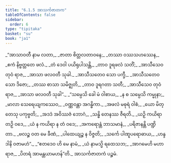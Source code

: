 ```yaml
---
title: "6.1.5 အာသင်္ကဇာတက"
tableOfContents: false
sidebar:
  order: 6
type: "tipitaka"
basket: "su"
book: "ja1"
---
```



<DynamicBreadcrumb />

<Division number="26" book="ja1">

<Paragraph number="1347" type="verses" book="ja1">
_“အာသာဝတီ နာမ လတာ,_  
_ဇာတာ စိတ္တလတာဝနေ;_  
_တဿာ ဝဿသဟဿေန,_  
_ဧကံ နိဗ္ဗတ္တတေ ဖလံ._  

</Paragraph>

</Division>
<Division number="27" book="ja1">

<Paragraph number="1348" type="verses" book="ja1">
_တံ ဒေဝါ ပယိရုပါသန္တိ,_  
_တာဝ ဒူရဖလံ သတိံ;_  
_အာသီသေဝ တုဝံ ရာဇ,_  
_အာသာ ဖလဝတီ သုခါ._  

</Paragraph>

</Division>
<Division number="28" book="ja1">

<Paragraph number="1349" type="verses" book="ja1">
_အာသီသတေဝ သော ပက္ခီ,_  
_အာသီသတေဝ သော ဒိဇော;_  
_တဿ စာသာ သမိဇ္ဈတိ,_  
_တာဝ ဒူရဂတာ သတီ;_  
_အာသီသေဝ တုဝံ ရာဇ,_  
_အာသာ ဖလဝတီ သုခါ”._  

</Paragraph>

</Division>
<Division number="29" book="ja1">

<Paragraph number="1350" type="verses" book="ja1">
_“သမ္ပေသိ ခေါ မံ ဝါစာယ,_  
_န စ သမ္ပေသိ ကမ္မုနာ;_  
_မာလာ သေရေယျကဿေဝ,_  
_ဝဏ္ဏဝန္တာ အဂန္ဓိကာ._  

</Paragraph>

</Division>
<Division number="30" book="ja1">

<Paragraph number="1351" type="verses" book="ja1">
_အဖလံ မဓုရံ ဝါစံ,_  
_ယော မိတ္တေသု ပကုဗ္ဗတိ;_  
_အဒဒံ အဝိဿဇံ ဘောဂံ,_  
_သန္ဓိ တေနဿ ဇီရတိ._  

</Paragraph>

</Division>
<Division number="31" book="ja1">

<Paragraph number="1352" type="verses" book="ja1">
_ယဉှိ ကယိရာ တဉှိ ဝဒေ,_  
_ယံ န ကယိရာ န တံ ဝဒေ;_  
_အကရောန္တံ ဘာသမာနံ,_  
_ပရိဇာနန္တိ ပဏ္ဍိတာ._  

</Paragraph>

</Division>
<Division number="32" book="ja1">

<Paragraph number="1353" type="verses" book="ja1">
_ဗလဉ္စ ဝတ မေ ခီဏံ,_  
_ပါထေယျဉ္စ န ဝိဇ္ဇတိ;_  
_သင်္ကေ ပါဏူပရောဓာယ,_  
_ဟန္ဒ ဒါနိ ဝဇာမဟံ”._  

</Paragraph>

</Division>
<Division number="33" book="ja1">

<Paragraph number="1354" type="verses" book="ja1">
_“ဧတဒေဝ ဟိ မေ နာမံ,_  
_ယံ နာမသ္မိ ရထေသဘ;_  
_အာဂမေဟိ မဟာရာဇ,_  
_ပိတရံ အာမန္တယာမဟန်”တိ._  


</Paragraph>
</Division>

<Paragraph number="1355" type="center" book="ja1">
အာသင်္ကဇာတကံ ပဉ္စမံ.
</Paragraph>